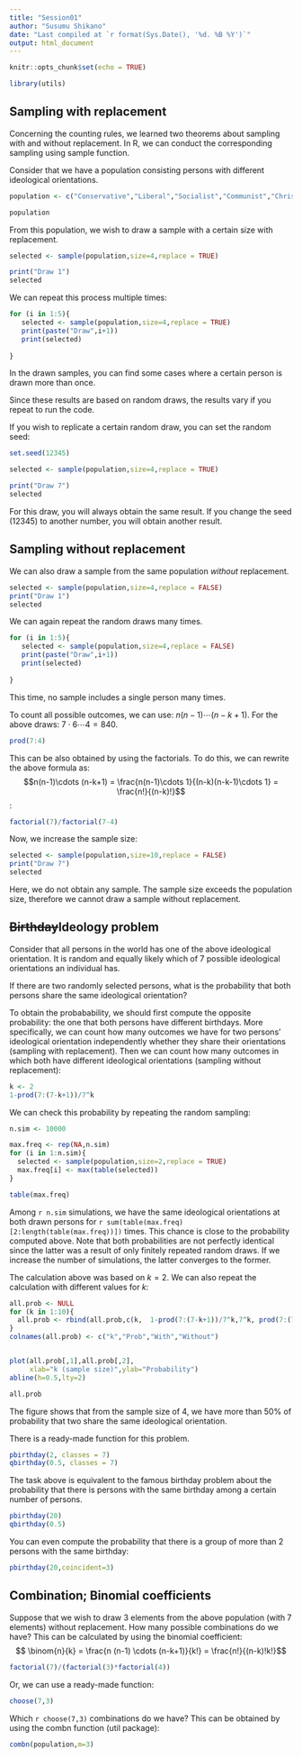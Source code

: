 ```yaml
---
title: "Session01"
author: "Susumu Shikano"
date: "Last compiled at `r format(Sys.Date(), '%d. %B %Y')`"
output: html_document
---
```


```r
knitr::opts_chunk$set(echo = TRUE)

library(utils)

```




## Sampling with replacement


Concerning the counting rules, we learned two theorems about sampling with and without replacement. In R, we can conduct the corresponding sampling using sample function.

Consider that we have a population consisting persons with different ideological orientations. 


```r

population <- c("Conservative","Liberal","Socialist","Communist","Christian Democrat","Green","Rightwing Populist")

population

```


From this population, we wish to draw a sample with a certain size with replacement.


```r
selected <- sample(population,size=4,replace = TRUE)

print("Draw 1")
selected

```

We can repeat this process multiple times:



```r

for (i in 1:5){
   selected <- sample(population,size=4,replace = TRUE)
   print(paste("Draw",i+1))
   print(selected)
   
}

```


In the drawn samples, you can find some cases where a certain person is drawn more than once. 

Since these results are based on random draws, the results vary if you repeat to run the code.

If you wish to replicate a certain random draw, you can set the random seed:

```r
set.seed(12345)

selected <- sample(population,size=4,replace = TRUE)

print("Draw 7")
selected

```

For this draw, you will always obtain the same result. If you change the seed (12345) to another number, you will obtain another result.



## Sampling without replacement


We can also draw a sample from the same population *without* replacement.

```r

selected <- sample(population,size=4,replace = FALSE)
print("Draw 1")
selected

```

We can again repeat the random draws many times.


```r

for (i in 1:5){
   selected <- sample(population,size=4,replace = FALSE)
   print(paste("Draw",i+1))
   print(selected)
   
}

```


This  time, no sample includes a single person many times. 


To count all possible outcomes, we can use: $n(n-1)\cdots (n-k+1)$. For the above draws: $7 \cdot 6 \cdots 4 = 840$.

```r
prod(7:4)
```


This can be also obtained by using the factorials. To do this, we can rewrite the above formula as: $$n(n-1)\cdots (n-k+1) = \frac{n(n-1)\cdots 1}{(n-k)(n-k-1)\cdots 1} = \frac{n!}{(n-k)!}$$: 


```r
factorial(7)/factorial(7-4)
```


Now, we increase the sample  size:

```r

selected <- sample(population,size=10,replace = FALSE)
print("Draw 7")
selected

```

Here, we do not obtain any sample. The sample size exceeds the population size, therefore we cannot draw a sample without replacement.


## ~~Birthday~~Ideology problem


Consider that all persons in the world has one of the above ideological orientation. It is random and equally likely which of 7 possible ideological orientations an individual has. 

If there are two randomly selected persons, what is the probability that both persons share the same ideological orientation? 

To obtain the probabability, we should  first compute the opposite probability: the one that both persons have different birthdays. More specifically, we can count how many outcomes we have for two persons' ideological orientation independently whether they share their orientations (sampling with replacement). Then we can count how many outcomes in which both have different ideological orientations (sampling without replacement):

```r
k <- 2
1-prod(7:(7-k+1))/7^k
```

We can check this probability by repeating the random sampling:

```r
n.sim <- 10000

max.freq <- rep(NA,n.sim)
for (i in 1:n.sim){
  selected <- sample(population,size=2,replace = TRUE)
  max.freq[i] <- max(table(selected))
}

table(max.freq)

```

Among `r n.sim` simulations, we have the same ideological orientations at both drawn persons for `r sum(table(max.freq)[2:length(table(max.freq))])` times. This chance is close to the probability computed above. Note that both probabilities are  not perfectly identical since the latter was a result of only finitely repeated random draws. If we increase the number of simulations, the latter converges to the former.  


The calculation above was based on $k=2$. We can also repeat the calculation with different values for $k$:

```r
all.prob <- NULL
for (k in 1:10){
  all.prob <- rbind(all.prob,c(k,  1-prod(7:(7-k+1))/7^k,7^k, prod(7:(7-k+1))))
}
colnames(all.prob) <- c("k","Prob","With","Without")


plot(all.prob[,1],all.prob[,2],
     xlab="k (sample size)",ylab="Probability")
abline(h=0.5,lty=2)

all.prob

```

The figure shows that from the sample size of 4, we have more than 50% of probability that two share the same ideological orientation.







There is a ready-made function for this problem. 

```r
pbirthday(2, classes = 7) 
qbirthday(0.5, classes = 7)
```



The task above is equivalent to the famous birthday problem about the probability that there is persons with the same birthday among a certain number of persons.  


```r

pbirthday(20)
qbirthday(0.5)
```

You can even compute the probability that there is a group of more than 2 persons with the same birthday:

```r
pbirthday(20,coincident=3)
```



## Combination; Binomial coefficients

Suppose that we wish to draw 3 elements from the above population (with 7 elements) without replacement. How many possible combinations do we have? This can be calculated by using the binomial coefficient: $$  \binom{n}{k} = \frac{n (n-1) \cdots (n-k+1)}{k!} = \frac{n!}{(n-k)!k!}$$


```r

factorial(7)/(factorial(3)*factorial(4))


```


Or, we can use a ready-made function:


```r

choose(7,3)


```

Which `r choose(7,3)` combinations do we have? This can be obtained by using the combn function (util package):


```r

combn(population,m=3)

```


